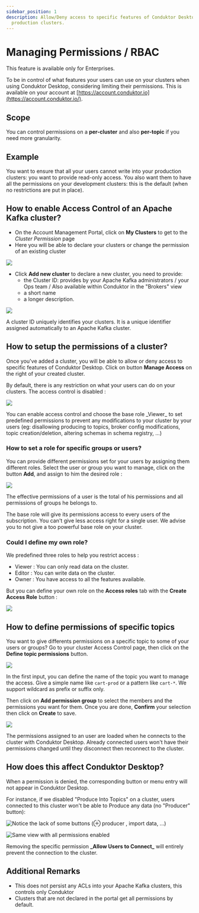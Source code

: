 ```yaml
---
sidebar_position: 1
description: Allow/Deny access to specific features of Conduktor Desktop for sensitive
  production clusters.
---
```



# Managing Permissions / RBAC

<InfoBox type="info">This feature is available only for Enterprises.</InfoBox>

To be in control of what features your users can use on your clusters when using Conduktor Desktop, considering limiting their permissions. This is available on your account at [https://account.conduktor.io](https://account.conduktor.io/).

## Scope

You can control permissions on a **per-cluster** and also **per-topic** if you need more granularity.

## Example

You want to ensure that all your users cannot write into your production clusters: you want to provide read-only access. You also want them to have all the permissions on your development clusters: this is the default (when no restrictions are put in place).

## How to enable Access Control of an Apache Kafka cluster?

- On the Account Management Portal, click on **My Clusters** to get to the _Cluster Permission_ page
- Here you will be able to declare your clusters or change the permission of an existing cluster

![](../assets/cdk-clusters.png)

- Click **Add new cluster** to declare a new cluster, you need to provide:
  - the Cluster ID: provides by your Apache Kafka administrators / your Ops team / Also available within Conduktor in the "Brokers" view
  - a short name
  - a longer description.&#x20;

![](../assets/cdk-add-cluster.png)

<InfoBox type="success">
  A cluster ID uniquely identifies your clusters. It is a unique identifier assigned automatically
  to an Apache Kafka cluster.
</InfoBox>

## How to setup the permissions of a cluster?

Once you've added a cluster, you will be able to allow or deny access to specific features of Conduktor Desktop. Click on button **Manage Access** on the right of your created cluster.

By default, there is any restriction on what your users can do on your clusters. The access control is disabled :&#x20;

![](../assets/cdk-default-rbac.png)

<InfoBox type="success">
  You can enable access control and choose the base role _Viewer_ to set predefined permissions to
  prevent any modifications to your cluster by your users (eg: disallowing producing to topics,
  broker config modifications, topic creation/deletion, altering schemas in schema registry, ...)
</InfoBox>

### How to set a role for specific groups or users?

You can provide different permissions set for your users by assigning them different roles. Select the user or group you want to manage, click on the button **Add**, and assign to him the desired role :&#x20;

![](../assets/cdk-cluster-rbac.png)

<InfoBox type="warning">
The effective permissions of a user is the total of his permissions and all permissions of groups he belongs to.

The base role will give its permissions access to every users of the subscription. You can't give less access right for a single user. We advise you to not give a too powerful base role on your cluster.

</InfoBox>

### Could I define my own role?

We predefined three roles to help you restrict access :&#x20;

- Viewer : You can only read data on the cluster.
- Editor : You can write data on the cluster.
- Owner : You have access to all the features available.

But you can define your own role on the **Access roles** tab with the **Create Access Role** button :

![](../assets/cdk-roles-rbac.png)

## How to define permissions of specific topics

You want to give differents permissions on a specific topic to some of your users or groups? Go to your cluster Access Control page, then click on the **Define topic permissions** button.

![](../assets/cdk-add-topic-rbac.png)

In the first input, you can define the name of the topic you want to manage the access. Give a simple name like `cart-prod` or a pattern like `cart-*`. We support wildcard as prefix or suffix only.

Then click on **Add permission group** to select the members and the permissions you want for them. Once you are done, **Confirm** your selection then click on **Create** to save.

![](../assets/cdk-topic-rbac.png)

<InfoBox type="info">
  The permissions assigned to an user are loaded when he connects to the cluster with Conduktor
  Desktop. Already connected users won't have their permissions changed until they disconnect then
  reconnect to the cluster.
</InfoBox>

## How does this affect Conduktor Desktop?

When a permission is denied, the corresponding button or menu entry will not appear in Conduktor Desktop.

For instance, if we disabled "Produce Into Topics" on a cluster, users connected to this cluster won't be able to Produce any data (no "Producer" button):

![Notice the lack of some buttons (⊕ producer , import data, ...)](../assets/capture-decran-du-2021-08-26-17-43-22.png)

![Same view with all permissions enabled](../assets/capture-decran-du-2021-08-26-17-42-03.png)

<InfoBox type="info">
  Removing the specific permission <strong>_Allow Users to Connect_</strong> will entirely prevent
  the connection to the cluster.
</InfoBox>

## Additional Remarks

- This does not persist any ACLs into your Apache Kafka clusters, this controls only Conduktor
- Clusters that are not declared in the portal get all permissions by default.
